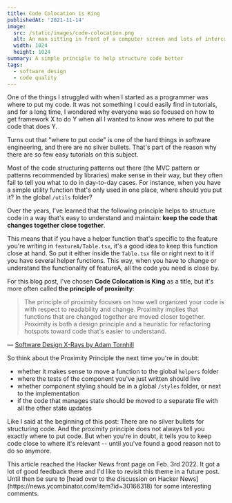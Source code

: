 ```yaml
---
title: Code Colocation is King
publishedAt: '2021-11-14'
image:
  src: /static/images/code-colocation.png
  alt: An man sitting in front of a computer screen and lots of interconnected windows above him
  width: 1024
  height: 1024
summary: A simple principle to help structure code better
tags:
  - software design
  - code quality
---
```


One of the things I struggled with when I started as a programmer was where to put my code. It was not something I could easily find in tutorials, and for a long time, I wondered why everyone was so focused on how to get framework X to do Y when all I wanted to know was where to put the code that does Y.

Turns out that "where to put code" is one of the hard things in software engineering, and there are no silver bullets. That's part of the reason why there are so few easy tutorials on this subject.

Most of the code structuring patterns out there (the MVC pattern or patterns recommended by libraries) make sense in their way, but they often fail to tell you what to do in day-to-day cases. For instance, when you have a simple utility function that's only used in one place, where should you put it? In the global `/utils` folder?

Over the years, I've learned that the following principle helps to structure code in a way that's easy to understand and maintain: **keep the code that changes together close together**.

This means that if you have a helper function that's specific to the feature you're writing in `featureA/Table.tsx`, it's a good idea to keep this function close at hand. So put it either inside the `Table.tsx` file or right next to it if you have several helper functions. This way, when you have to change or understand the functionality of featureA, all the code you need is close by.

For this blog post, I've chosen **Code Colocation is King** as a title, but it's more often called **the principle of proximity**:

> The principle of proximity focuses on how well organized your code is with respect to readability and change. Proximity implies that functions that are changed together are moved closer together. Proximity is both a design principle and a heuristic for refactoring hotspots toward code that's easier to understand.

— [Software Design X-Rays by Adam Tornhill](https://pragprog.com/titles/atevol/software-design-x-rays/)

So think about the Proximity Principle the next time you're in doubt:

- whether it makes sense to move a function to the global `helpers` folder
- where the tests of the component you've just written should live
- whether component styling should be in a global `/styles` folder, or next to the implementation
- if the code that manages state should be moved to a separate file with all the other state updates

Like I said at the beginning of this post: There are no silver bullets for structuring code. And the proximity principle does not always tell you exactly where to put code. But when you're in doubt, it tells you to keep code close to where it's relevant -- until you've found a good reason not to do so anymore.

<Disclaimer>
  This article reached the Hacker News front page on Feb. 3rd 2022. It got a lot
  of good feedback there and I'd like to revisit this theme in a future post.
  Until then be sure to [head over to the discussion on Hacker
  News](https://news.ycombinator.com/item?id=30166318) for some interesting
  comments.
</Disclaimer>
